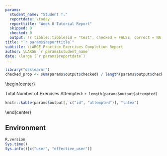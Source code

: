 ```yaml
---
params:
  student_name: "Student T."
  reportdate: \today
  reporttitle: "Week 0 Tutorial Report"
  skipped: 0
  checked: 0
  output: !r tibble::tibble(id = "test", checked = FALSE, correct = NA)
title: "`r params$reporttitle`"
subtitle: \LARGE Practice Exercises Completion Report
author: \LARGE `r params$student_name` 
date: \large (`r params$reportdate`)
---
```


```r
library("dsslearnr")
checked_prop <- sum(params$output$checked) / length(params$output$checked)
```

\vspace{.3cm}
\begin{center}

\large Total Number of Exercises Attempted: `r length(params$output$attempted)` 
\vspace{.5cm}

```r
knitr::kable(params$output[, c("id", "attempted")], "latex")
```
\end{center}

\newpage
## Environment

```r
R.version
Sys.time()
Sys.info()[c("user", "effective_user")]
```
